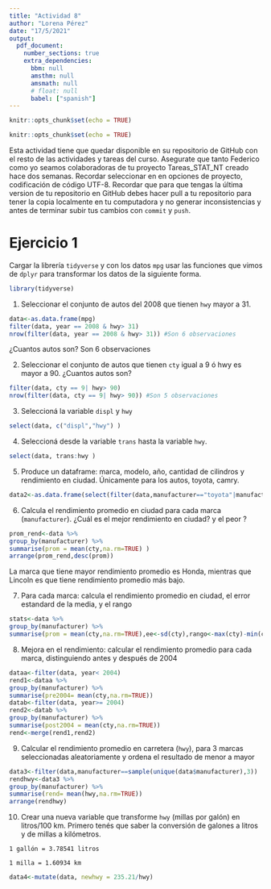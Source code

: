 ---
title: "Actividad 8"
author: "Lorena Pérez"
date: "17/5/2021"
output: 
  pdf_document:
    number_sections: true
    extra_dependencies:
      bbm: null
      amsthm: null
      amsmath: null
      # float: null
      babel: ["spanish"]
---

```{r setup, include=FALSE}
knitr::opts_chunk$set(echo = TRUE)
```

```{r setup, include=FALSE}
knitr::opts_chunk$set(echo = TRUE)
```

Esta actividad tiene que quedar disponible en su repositorio de GitHub con el resto de las actividades y tareas del curso. Asegurate que tanto Federico como yo seamos colaboradoras de tu proyecto Tareas_STAT_NT creado hace dos semanas.
Recordar seleccionar en en opciones de proyecto, codificación de código UTF-8.
Recordar que para que tengas la última version de tu repositorio en GitHub debes hacer pull a tu repositorio para tener la copia localmente en tu computadora y no generar inconsistencias y antes de terminar subir tus cambios con `commit` y `push`.


# Ejercicio 1
Cargar la librería `tidyverse` y con los datos `mpg` usar las funciones que vimos de `dplyr` para  transformar los datos de la siguiente forma. 

```{r eval=FALSE, include=TRUE, echo = TRUE}
library(tidyverse)
```

1. Seleccionar el conjunto de autos del 2008 que tienen `hwy` mayor a 31.

```{r eval=FALSE, include=TRUE, echo = TRUE}
data<-as.data.frame(mpg)
filter(data, year == 2008 & hwy> 31)
nrow(filter(data, year == 2008 & hwy> 31)) #Son 6 observaciones
```
¿Cuantos autos son? Son 6 observaciones

2. Seleccionar el conjunto de autos que tienen `cty` igual a 9 ó hwy es mayor a 90. ¿Cuantos autos son? 

```{r eval=FALSE, include=TRUE, echo = TRUE}
filter(data, cty == 9| hwy> 90)
nrow(filter(data, cty == 9| hwy> 90)) #Son 5 observaciones
```

3. Seleccioná la variable `displ` y `hwy`

```{r eval=FALSE, include=TRUE, echo = TRUE}
select(data, c("displ","hwy") )
```

4. Seleccioná desde la variable `trans` hasta la variable `hwy`.

```{r eval=FALSE, include=TRUE, echo = TRUE}
select(data, trans:hwy )
```

5. Produce un dataframe: marca, modelo, año, cantidad de cilindros y rendimiento en ciudad. Únicamente para los autos, toyota, camry. 

```{r eval=FALSE, include=TRUE, echo = TRUE}
data2<-as.data.frame(select(filter(data,manufacturer=="toyota"|manufacturer=="camry"),c("manufacturer","model","year","cyl","cty")))
```

6. Calcula el rendimiento promedio en ciudad para cada marca (`manufacturer`). ¿Cuál es el mejor rendimiento en ciudad? y el peor ?  

```{r eval=FALSE, include=TRUE, echo = TRUE}
prom_rend<-data %>%
group_by(manufacturer) %>%
summarise(prom = mean(cty,na.rm=TRUE) )
arrange(prom_rend,desc(prom))
```
La marca que tiene mayor rendimiento promedio es Honda, mientras que Lincoln es que tiene rendimiento promedio más bajo.

7. Para cada marca: calcula el rendimiento promedio en ciudad, el error estandard de la media, y el rango

```{r eval=FALSE, include=TRUE, echo = TRUE}
stats<-data %>%
group_by(manufacturer) %>%
summarise(prom = mean(cty,na.rm=TRUE),ee<-sd(cty),rango<-max(cty)-min(cty) )

```


8. Mejora en el rendimiento: calcular el rendimiento promedio para cada marca, distinguiendo antes y después de 2004

```{r eval=FALSE, include=TRUE, echo = TRUE}
dataa<-filter(data, year< 2004)
rend1<-dataa %>%
group_by(manufacturer) %>%
summarise(pre2004= mean(cty,na.rm=TRUE))
datab<-filter(data, year>= 2004)
rend2<-datab %>%
group_by(manufacturer) %>%
summarise(post2004 = mean(cty,na.rm=TRUE))
rend<-merge(rend1,rend2)

```


9. Calcular el rendimiento promedio en carretera (`hwy`), para 3 marcas seleccionadas aleatoriamente y ordena el resultado de menor a mayor


```{r eval=FALSE, include=TRUE, echo = TRUE}
data3<-filter(data,manufacturer==sample(unique(data$manufacturer),3))
rendhwy<-data3 %>%
group_by(manufacturer) %>%
summarise(rend= mean(hwy,na.rm=TRUE))
arrange(rendhwy)

```

10. Crear una nueva variable que transforme  `hwy` (millas por galón) en litros/100 km.
Primero tenés que saber la conversión de galones a litros y de millas a kilómetros.

`1 gallón = 3.78541 litros`

`1 milla = 1.60934 km`

```{r eval=FALSE, include=TRUE, echo = TRUE}
data4<-mutate(data, newhwy = 235.21/hwy)
```

